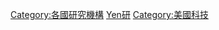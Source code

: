 {{Commons cat|Research institutes in the United States}}
[[Category:各國研究機構|Category:各國研究機構]]
[[Category:各活動美國組織|Yen研]]
[[Category:美國科技|Category:美國科技]]